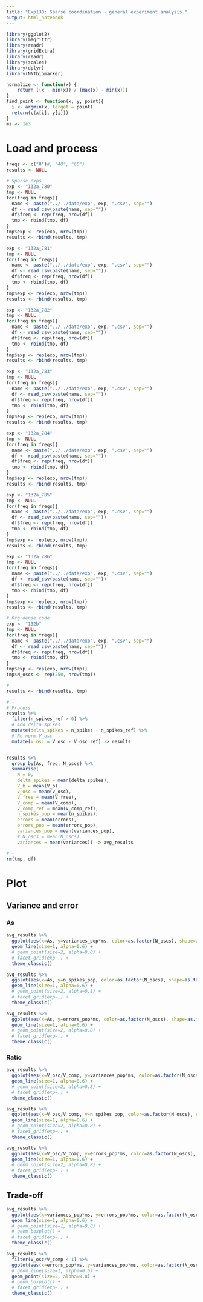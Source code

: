 ```yaml
---
title: "Exp130: Sparse coordination - general experiment analysis."
output: html_notebook
---
```


```r
library(ggplot2)
library(magrittr)
library(readr)
library(gridExtra)
library(readr)
library(scales)
library(dplyr)
library(NNTbiomarker)

normalize <- function(x) {
    return ((x - min(x)) / (max(x) - min(x)))
}
find_point <- function(x, y, point){
  i <- argmin(x, target = point)
  return(c(x[i], y[i]))
}
ms <- 1e3
```


# Load and process

```r
freqs <- c("8")#, "40", "60")
results <- NULL

# Sparse exps
exp <- "132a_780"
tmp <- NULL
for(freq in freqs){
  name <- paste("../../data/exp", exp, ".csv", sep="")
  df <- read_csv(paste(name, sep=""))
  df$freq <- rep(freq, nrow(df))
  tmp <- rbind(tmp, df)
}
tmp$exp <- rep(exp, nrow(tmp))
results <- rbind(results, tmp)

exp <- "132a_781"
tmp <- NULL
for(freq in freqs){
  name <- paste("../../data/exp", exp, ".csv", sep="")
  df <- read_csv(paste(name, sep=""))
  df$freq <- rep(freq, nrow(df))
  tmp <- rbind(tmp, df)
}
tmp$exp <- rep(exp, nrow(tmp))
results <- rbind(results, tmp)

exp <- "132a_782"
tmp <- NULL
for(freq in freqs){
  name <- paste("../../data/exp", exp, ".csv", sep="")
  df <- read_csv(paste(name, sep=""))
  df$freq <- rep(freq, nrow(df))
  tmp <- rbind(tmp, df)
}
tmp$exp <- rep(exp, nrow(tmp))
results <- rbind(results, tmp)

exp <- "132a_783"
tmp <- NULL
for(freq in freqs){
  name <- paste("../../data/exp", exp, ".csv", sep="")
  df <- read_csv(paste(name, sep=""))
  df$freq <- rep(freq, nrow(df))
  tmp <- rbind(tmp, df)
}
tmp$exp <- rep(exp, nrow(tmp))
results <- rbind(results, tmp)

exp <- "132a_784"
tmp <- NULL
for(freq in freqs){
  name <- paste("../../data/exp", exp, ".csv", sep="")
  df <- read_csv(paste(name, sep=""))
  df$freq <- rep(freq, nrow(df))
  tmp <- rbind(tmp, df)
}
tmp$exp <- rep(exp, nrow(tmp))
results <- rbind(results, tmp)

exp <- "132a_785"
tmp <- NULL
for(freq in freqs){
  name <- paste("../../data/exp", exp, ".csv", sep="")
  df <- read_csv(paste(name, sep=""))
  df$freq <- rep(freq, nrow(df))
  tmp <- rbind(tmp, df)
}
tmp$exp <- rep(exp, nrow(tmp))
results <- rbind(results, tmp)

exp <- "132a_786"
tmp <- NULL
for(freq in freqs){
  name <- paste("../../data/exp", exp, ".csv", sep="")
  df <- read_csv(paste(name, sep=""))
  df$freq <- rep(freq, nrow(df))
  tmp <- rbind(tmp, df)
}
tmp$exp <- rep(exp, nrow(tmp))
results <- rbind(results, tmp)

# Org dense code
exp <- "132b"
tmp <- NULL
for(freq in freqs){
  name <- paste("../../data/exp", exp, ".csv", sep="")
  df <- read_csv(paste(name, sep=""))
  df$freq <- rep(freq, nrow(df))
  tmp <- rbind(tmp, df)
}
tmp$exp <- rep(exp, nrow(tmp))
tmp$N_oscs <- rep(250, nrow(tmp))

# -
results <- rbind(results, tmp)

# -
# Process
results %>% 
  filter(n_spikes_ref > 0) %>% 
  # Add delta_spikes
  mutate(delta_spikes = n_spikes - n_spikes_ref) %>% 
  # Re-norm V_osc
  mutate(V_osc = V_osc - V_osc_ref) -> results


results %>% 
  group_by(As, freq, N_oscs) %>% 
  summarise(
    N = 0,
    delta_spikes = mean(delta_spikes), 
    V_b = mean(V_b), 
    V_osc = mean(V_osc), 
    V_free = mean(V_free), 
    V_comp = mean(V_comp), 
    V_comp_ref = mean(V_comp_ref), 
    n_spikes_pop = mean(n_spikes), 
    errors = mean(errors), 
    errors_pop = mean(errors_pop), 
    variances_pop = mean(variances_pop),
    # N_oscs = mean(N_oscs),
    variances = mean(variances)) -> avg_results

# -
rm(tmp, df)
```

# Plot
## Variance and error
### As
```r
avg_results %>% 
  ggplot(aes(x=As, y=variances_pop*ms, color=as.factor(N_oscs), shape=as.factor(N_oscs))) +
  geom_line(size=1, alpha=0.6) +
  # geom_point(size=2, alpha=0.8) +
  # facet_grid(exp~.) +
  theme_classic()
```

```r
avg_results %>% 
  ggplot(aes(x=As, y=n_spikes_pop, color=as.factor(N_oscs), shape=as.factor(N_oscs))) +
  geom_line(size=1, alpha=0.6) +
  # geom_point(size=2, alpha=0.8) +
  # facet_grid(exp~.) +
  theme_classic()
```

```r
avg_results %>% 
  ggplot(aes(x=As, y=errors_pop*ms, color=as.factor(N_oscs), shape=as.factor(N_oscs))) +
  geom_line(size=1, alpha=0.6) +
  # geom_point(size=2, alpha=0.8) +
  # facet_grid(exp~.) +
  theme_classic()
```

### Ratio

```r
avg_results %>% 
  ggplot(aes(x=V_osc/V_comp, y=variances_pop*ms, color=as.factor(N_oscs), shape=as.factor(N_oscs))) +
  geom_line(size=1, alpha=0.6) +
  # geom_point(size=2, alpha=0.8) +
  # facet_grid(exp~.) +
  theme_classic()
```

```r
avg_results %>% 
  ggplot(aes(x=V_osc/V_comp, y=n_spikes_pop, color=as.factor(N_oscs), shape=as.factor(N_oscs))) +
  geom_line(size=1, alpha=0.6) +
  # geom_point(size=2, alpha=0.8) +
  # facet_grid(exp~.) +
  theme_classic()
```

```r
avg_results %>% 
  ggplot(aes(x=V_osc/V_comp, y=errors_pop*ms, color=as.factor(N_oscs), shape=as.factor(N_oscs))) +
  geom_line(size=1, alpha=0.6) +
  # geom_point(size=2, alpha=0.8) +
  # facet_grid(exp~.) +
  theme_classic()
```

## Trade-off
```r
avg_results %>% 
  ggplot(aes(x=variances_pop*ms, y=errors_pop*ms, color=as.factor(N_oscs), shape=as.factor(N_oscs))) +
  geom_line(size=1, alpha=0.6) +
  # geom_point(size=1, alpha=0.8) +
  # geom_boxplot() +
  # facet_grid(exp~.) +
  theme_classic()
```

```r
avg_results %>% 
  filter(V_osc/V_comp < 1) %>% 
  ggplot(aes(x=errors_pop*ms, y=variances_pop*ms, color=as.factor(N_oscs))) +
  # geom_line(size=1, alpha=0.6) +
  geom_point(size=2, alpha=0.8) +
  # geom_boxplot() +
  # facet_grid(exp~.) +
  theme_classic()
```
